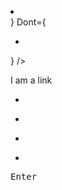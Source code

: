 <!--
  This is a template to create a page for components.
  It should not be linked to on the site in any way or form.
-->


<PageSection isHeader title="" description="" storyBookType=""></PageSection>

<PageSection title="Usage">

</PageSection>

<PageSection title="Best Practices">
  <BestPractices
    Do={
      <ul>
        <li></li>
      </ul>
    }
    Dont={
      <ul>
        <li></li>
      </ul>
    }
  />
</PageSection>

<PageSection title="Content Guidelines">
  <PageSection subSectionLevel={1} title=""></PageSection>
</PageSection>

<PageSection title="Variants">
  <PageSection subSectionLevel={1} title="">
    <p></p>
  </PageSection>
</PageSection>

<PageSection title="State">
  <PageSection subSectionLevel={1} title="">
    <p></p>
    <Canvas>
      <PharosLink href="#">I am a link</PharosLink>
    </Canvas>
  </PageSection>
</PageSection>

<PageSection title="Accessibility">
  <PageSection subSectionLevel={1} title="Relevant WCAG Guidelines">
    <ul>
      <li></li>
    </ul>
  </PageSection>
  <PageSection subSectionLevel={1} title="Importance">
    <p></p>
  </PageSection>
  <PageSection subSectionLevel={1} title="Visual Expectations">
    <p></p>
    <ul>
      <li></li>
    </ul>
  </PageSection>
  <PageSection subSectionLevel={1} title="Code Expectations">
    <ul>
      <li></li>
    </ul>
  </PageSection>
  <PageSection subSectionLevel={1} title="Expected actions">
    <PageSection subSectionLevel={2} title="Screen reader">
      <p></p>
      <ul>
        <li></li>
      </ul>
    </PageSection>
    <PageSection subSectionLevel={2} title="Keyboard">
      <kbd>Enter</kbd>
    </PageSection>
  </PageSection>
</PageSection>
